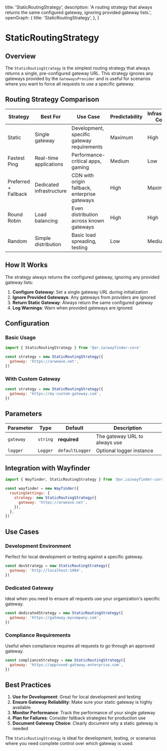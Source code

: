   title: 'StaticRoutingStrategy',
  description:
    'A routing strategy that always returns the same configured gateway, ignoring provided gateway lists.',
  openGraph: {
    title: 'StaticRoutingStrategy',
  },
}

# StaticRoutingStrategy

## Overview

The `StaticRoutingStrategy` is the simplest routing strategy that always returns a single, pre-configured gateway URL. This strategy ignores any gateways provided by the `GatewaysProvider` and is useful for scenarios where you want to force all requests to use a specific gateway.

## Routing Strategy Comparison

<Table>
  <thead>
    <tr>
      <th>Strategy</th>
      <th>Best For</th>
      <th>Use Case</th>
      <th>Predictability</th>
      <th>Infrastructure Control</th>
    </tr>
  </thead>
  <tbody>
    <tr>
      <td>Static</td>
      <td>Single gateway</td>
      <td>Development, specific gateway requirements</td>
      <td>Maximum</td>
      <td>High</td>
    </tr>
    <tr>
      <td>Fastest Ping</td>
      <td>Real-time applications</td>
      <td>Performance-critical apps, gaming</td>
      <td>Medium</td>
      <td>Low</td>
    </tr>
    <tr>
      <td>Preferred + Fallback</td>
      <td>Dedicated infrastructure</td>
      <td>CDN with origin fallback, enterprise gateways</td>
      <td>High</td>
      <td>Maximum</td>
    </tr>
    <tr>
      <td>Round Robin</td>
      <td>Load balancing</td>
      <td>Even distribution across known gateways</td>
      <td>High</td>
      <td>High</td>
    </tr>
    <tr>
      <td>Random</td>
      <td>Simple distribution</td>
      <td>Basic load spreading, testing</td>
      <td>Low</td>
      <td>Medium</td>
    </tr>
  </tbody>
</Table>

## How It Works

The strategy always returns the configured gateway, ignoring any provided gateway lists:

1. **Configure Gateway**: Set a single gateway URL during initialization
2. **Ignore Provided Gateways**: Any gateways from providers are ignored
3. **Return Static Gateway**: Always return the same configured gateway
4. **Log Warnings**: Warn when provided gateways are ignored

## Configuration

### Basic Usage

```javascript
import { StaticRoutingStrategy } from '@ar.io/wayfinder-core'

const strategy = new StaticRoutingStrategy({
  gateway: 'https://arweave.net',
})
```

### With Custom Gateway

```javascript
const strategy = new StaticRoutingStrategy({
  gateway: 'https://my-custom-gateway.com',
})
```

## Parameters

| Parameter | Type     | Default         | Description                   |
| --------- | -------- | --------------- | ----------------------------- |
| `gateway` | `string` | **required**    | The gateway URL to always use |
| `logger`  | `Logger` | `defaultLogger` | Optional logger instance      |

## Integration with Wayfinder

```javascript
import { Wayfinder, StaticRoutingStrategy } from '@ar.io/wayfinder-core'

const wayfinder = new Wayfinder({
  routingSettings: {
    strategy: new StaticRoutingStrategy({
      gateway: 'https://arweave.net',
    }),
  },
})
```

## Use Cases

### Development Environment

Perfect for local development or testing against a specific gateway.

```javascript
const devStrategy = new StaticRoutingStrategy({
  gateway: 'http://localhost:1984',
})
```

### Dedicated Gateway

Ideal when you need to ensure all requests use your organization's specific gateway.

```javascript
const dedicatedStrategy = new StaticRoutingStrategy({
  gateway: 'https://gateway.mycompany.com',
})
```

### Compliance Requirements

Useful when compliance requires all requests to go through an approved gateway.

```javascript
const complianceStrategy = new StaticRoutingStrategy({
  gateway: 'https://approved-gateway.enterprise.com',
})
```

## Best Practices

1. **Use for Development**: Great for local development and testing
2. **Ensure Gateway Reliability**: Make sure your static gateway is highly available
3. **Monitor Performance**: Track the performance of your single gateway
4. **Plan for Failures**: Consider fallback strategies for production use
5. **Document Gateway Choice**: Clearly document why a static gateway is needed

The `StaticRoutingStrategy` is ideal for development, testing, or scenarios where you need complete control over which gateway is used.
